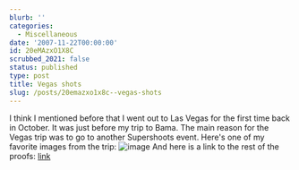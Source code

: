 ```yaml
---
blurb: ''
categories:
  - Miscellaneous
date: '2007-11-22T00:00:00'
id: 20eMAzxO1X8C
scrubbed_2021: false
status: published
type: post
title: Vegas shots
slug: /posts/20emazxo1x8c--vegas-shots
---
```


I think I mentioned before that I went out to Las Vegas for the
first time back in October. It was just before my trip to Bama. The
main reason for the Vegas trip was to go to another Supershoots
event. Here's one of my favorite images from the trip:
![image](http://www.alanwsmith.com/proofs/d/18-1/20071013-0045.jpg)
And here is a link to the rest of the proofs:
[link](http://www.alanwsmith.com/proofs/view/vegas2007)
